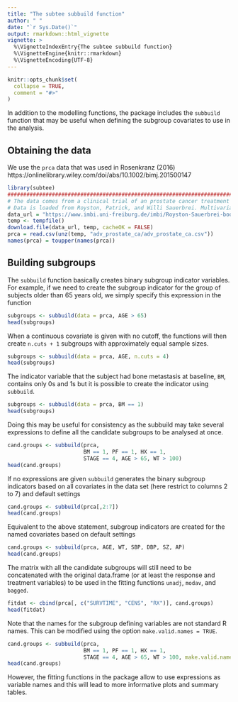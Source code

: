 ```yaml
---
title: "The subtee subbuild function"
author: " "
date: "`r Sys.Date()`"
output: rmarkdown::html_vignette
vignette: >
  %\VignetteIndexEntry{The subtee subbuild function}
  %\VignetteEngine{knitr::rmarkdown}
  %\VignetteEncoding{UTF-8}
---
```


```r
knitr::opts_chunk$set(
  collapse = TRUE,
  comment = "#>"
)
```


In addition to the modelling functions, the package includes the `subbuild` function that may be useful when defining the subgroup covariates to use in the analysis.

## Obtaining the data

We use the `prca` data that was used in Rosenkranz (2016) https://onlinelibrary.wiley.com/doi/abs/10.1002/bimj.201500147

```r
library(subtee)
################################################################################
# The data comes from a clinical trial of an prostate cancer treatment
# Data is loaded from Royston, Patrick, and Willi Sauerbrei. Multivariable model-building: a pragmatic approach to regression anaylsis based on fractional polynomials for modelling continuous variables. Vol. 777. John Wiley & Sons, 2008. https://www.imbi.uni-freiburg.de/Royston-Sauerbrei-book
data_url = "https://www.imbi.uni-freiburg.de/imbi/Royston-Sauerbrei-book/Multivariable_Model-building/downloads/datasets/adv_prostate_ca.zip"
temp <- tempfile()
download.file(data_url, temp, cacheOK = FALSE)
prca = read.csv(unz(temp, "adv_prostate_ca/adv_prostate_ca.csv"))
names(prca) = toupper(names(prca))


```

## Building subgroups

The `subbuild` function basically creates binary subgroup indicator variables. For example, if we need to create the subgroup indicator for the group of subjects older than 65 years old, we simply specify this expression in the function

```r
subgroups <- subbuild(data = prca, AGE > 65)
head(subgroups)
```

When a continuous covariate is given with no cutoff, the functions will then create `n.cuts + 1` subgroups
with approximately equal sample sizes.

```r
subgroups <- subbuild(data = prca, AGE, n.cuts = 4)
head(subgroups)
```

The indicator variable that the subject had bone metastasis at baseline, `BM`, contains only 0s and 1s but it is possible to create the indicator using `subbuild`.

```r
subgroups <- subbuild(data = prca, BM == 1)
head(subgroups)
```

Doing this may be useful for consistency as the subbuild may take several expressions to define all the candidate subgroups to be analysed at once.

```r
cand.groups <- subbuild(prca, 
                        BM == 1, PF == 1, HX == 1,
                        STAGE == 4, AGE > 65, WT > 100)
head(cand.groups)
```

If no expressions are given `subbuild` generates the binary subgroup indicators based on all covariates in the data set
(here restrict to columns 2 to 7) and default settings
```r
cand.groups <- subbuild(prca[,2:7])
head(cand.groups)
```

Equivalent to the above statement, subgroup indicators are created for the named covariates based on default settings
```r
cand.groups <- subbuild(prca, AGE, WT, SBP, DBP, SZ, AP)
head(cand.groups)
```

The matrix with all the candidate subgroups will still need to be concatenated with the original data.frame (or at least the response and treatment variables) to be used in the fitting functions `unadj`, `modav`, and `bagged`.

```r
fitdat <- cbind(prca[, c("SURVTIME", "CENS", "RX")], cand.groups)
head(fitdat)
```

Note that the names for the subgroup defining variables are not standard R names. This can be modified using the option `make.valid.names = TRUE`.

```r
cand.groups <- subbuild(prca, 
                        BM == 1, PF == 1, HX == 1,
                        STAGE == 4, AGE > 65, WT > 100, make.valid.names = TRUE)
head(cand.groups)
```

However, the fitting functions in the package allow to use expressions as variable names and this will lead to more informative plots and summary tables.
